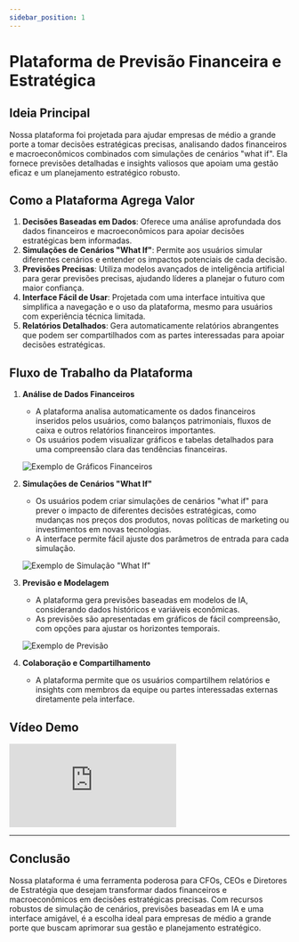 ```yaml
---
sidebar_position: 1
---
```



# Plataforma de Previsão Financeira e Estratégica

## Ideia Principal

Nossa plataforma foi projetada para ajudar empresas de médio a grande porte a tomar decisões estratégicas precisas, analisando dados financeiros e macroeconômicos combinados com simulações de cenários "what if". Ela fornece previsões detalhadas e insights valiosos que apoiam uma gestão eficaz e um planejamento estratégico robusto.

## Como a Plataforma Agrega Valor

1. **Decisões Baseadas em Dados**: Oferece uma análise aprofundada dos dados financeiros e macroeconômicos para apoiar decisões estratégicas bem informadas.
2. **Simulações de Cenários "What If"**: Permite aos usuários simular diferentes cenários e entender os impactos potenciais de cada decisão.
3. **Previsões Precisas**: Utiliza modelos avançados de inteligência artificial para gerar previsões precisas, ajudando líderes a planejar o futuro com maior confiança.
4. **Interface Fácil de Usar**: Projetada com uma interface intuitiva que simplifica a navegação e o uso da plataforma, mesmo para usuários com experiência técnica limitada.
5. **Relatórios Detalhados**: Gera automaticamente relatórios abrangentes que podem ser compartilhados com as partes interessadas para apoiar decisões estratégicas.

## Fluxo de Trabalho da Plataforma

1. **Análise de Dados Financeiros**
   - A plataforma analisa automaticamente os dados financeiros inseridos pelos usuários, como balanços patrimoniais, fluxos de caixa e outros relatórios financeiros importantes.
   - Os usuários podem visualizar gráficos e tabelas detalhados para uma compreensão clara das tendências financeiras.

   ![Exemplo de Gráficos Financeiros](/img/dashboard.png)

2. **Simulações de Cenários "What If"**
   - Os usuários podem criar simulações de cenários "what if" para prever o impacto de diferentes decisões estratégicas, como mudanças nos preços dos produtos, novas políticas de marketing ou investimentos em novas tecnologias.
   - A interface permite fácil ajuste dos parâmetros de entrada para cada simulação.

   ![Exemplo de Simulação "What If"](/img/what_if.png)

3. **Previsão e Modelagem**
   - A plataforma gera previsões baseadas em modelos de IA, considerando dados históricos e variáveis econômicas.
   - As previsões são apresentadas em gráficos de fácil compreensão, com opções para ajustar os horizontes temporais.

   ![Exemplo de Previsão](/img/grafico_receita.png)

4. **Colaboração e Compartilhamento**
   - A plataforma permite que os usuários compartilhem relatórios e insights com membros da equipe ou partes interessadas externas diretamente pela interface.

## Vídeo Demo

<iframe 
  style={{ width: '100%', height: '400px' }} 
  src="https://www.youtube.com/embed/qU9mHegkTc4?start_radio=1&list=RDqU9mHegkTc4" 
  frameborder="0" 
  allow="accelerometer; autoplay; clipboard-write; encrypted-media; gyroscope; picture-in-picture" 
  allowFullScreen>
</iframe>

---

## Conclusão

Nossa plataforma é uma ferramenta poderosa para CFOs, CEOs e Diretores de Estratégia que desejam transformar dados financeiros e macroeconômicos em decisões estratégicas precisas. Com recursos robustos de simulação de cenários, previsões baseadas em IA e uma interface amigável, é a escolha ideal para empresas de médio a grande porte que buscam aprimorar sua gestão e planejamento estratégico.
